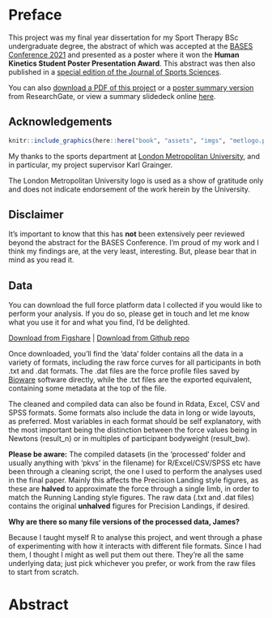 # Preface {-}

This project was my final year dissertation for my Sport Therapy BSc undergraduate degree, the abstract of which was accepted at the [BASES Conference 2021](https://www.bases.org.uk) and presented as a poster where it won the **Human Kinetics Student Poster Presentation Award**. This abstract was then also published in a [special edition of the Journal of Sports Sciences](https://www.tandfonline.com/doi/full/10.1080/02640414.2021.1978748).

You can also [download a PDF of this project](http://dx.doi.org/10.13140/RG.2.2.21957.47849) or a [poster summary version](http://dx.doi.org/10.13140/RG.2.2.30244.81284) from ResearchGate, or view a summary slidedeck online [here](https://jmablog.com/research/pkvs/slides/).

## Acknowledgements {-}

```r
knitr::include_graphics(here::here("book", "assets", "imgs", "metlogo.png"))
```


My thanks to the sports department at [London Metropolitan University](https://www.londonmet.ac.uk/), and in particular, my project supervisor Karl Grainger.

The London Metropolitan University logo is used as a show of gratitude only and does not indicate endorsement of the work herein by the University.

## Disclaimer {-}

It’s important to know that this has **not** been extensively peer reviewed beyond the abstract for the BASES Conference. I’m proud of my work and I think my findings are, at the very least, interesting. But, please bear that in mind as you read it.

## Data {-}

You can download the full force platform data I collected if you would like to perform your analysis. If you do so, please get in touch and let me know what you use it for and what you find, I’d be delighted.

[Download from Figshare](https://doi.org/10.6084/m9.figshare.12231089) | [Download from Github repo](https://github.com/jmablog/common-parkour-vault-techniques)

Once downloaded, you’ll find the ‘data’ folder contains all the data in a variety of formats, including the raw force curves for all participants in both .txt and .dat formats. The .dat files are the force profile files saved by [Bioware](https://www.kistler.com/en/product/type-2812a/) software directly, while the .txt files are the exported equivalent, containing some metadata at the top of the file.

The cleaned and compiled data can also be found in Rdata, Excel, CSV and SPSS formats. Some formats also include the data in long or wide layouts, as preferred. Most variables in each format should be self explanatory, with the most important being the distinction between the force values being in Newtons (result_n) or in multiples of participant bodyweight (result_bw).

**Please be aware:** The compiled datasets (in the ‘processed’ folder and usually anything with ‘pkvs’ in the filename) for R/Excel/CSV/SPSS etc have been through a cleaning script, the one I used to perform the analyses used in the final paper. Mainly this affects the Precision Landing style figures, as these are **halved** to approximate the force through a single limb, in order to match the Running Landing style figures. The raw data (.txt and .dat files) contains the original **unhalved** figures for Precision Landings, if desired.

**Why are there so many file versions of the processed data, James?**

Because I taught myself R to analyse this project, and went through a phase of experimenting with how it interacts with different file formats. Since I had them, I thought I might as well put them out there. They’re all the same underlying data; just pick whichever you prefer, or work from the raw files to start from scratch.

# Abstract {-}
